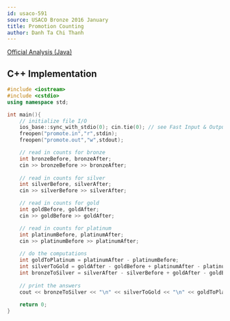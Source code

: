 ---
id: usaco-591
source: USACO Bronze 2016 January
title: Promotion Counting
author: Danh Ta Chi Thanh
---

[Official Analysis (Java)](http://www.usaco.org/current/data/sol_promote_bronze_jan16.html)

<LanguageSection>

<CPPSection>

## C++ Implementation

```cpp
#include <iostream>
#include <cstdio>
using namespace std;

int main(){
	// initialize file I/O
	ios_base::sync_with_stdio(0); cin.tie(0); // see Fast Input & Output
	freopen("promote.in","r",stdin);
	freopen("promote.out","w",stdout);

	// read in counts for bronze
	int bronzeBefore, bronzeAfter;
	cin >> bronzeBefore >> bronzeAfter;
		
	// read in counts for silver
	int silverBefore, silverAfter;
	cin >> silverBefore >> silverAfter;

	// read in counts for gold
	int goldBefore, goldAfter;
	cin >> goldBefore >> goldAfter;

	// read in counts for platinum
	int platinumBefore, platinumAfter;
	cin >> platinumBefore >> platinumAfter;
		
	// do the computations
	int goldToPlatinum = platinumAfter - platinumBefore;
	int silverToGold = goldAfter - goldBefore + platinumAfter - platinumBefore;
	int bronzeToSilver = silverAfter - silverBefore + goldAfter - goldBefore + platinumAfter - platinumBefore;
		
	// print the answers
	cout << bronzeToSilver << "\n" << silverToGold << "\n" << goldToPlatinum;
		
	return 0;
}
```


</CPPSection>

</LanguageSection>